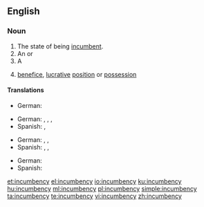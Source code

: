 ==English==

===Noun===
{{en-noun|incumbencies}}

# The state of being [[incumbent]].
# An {{l|en|obligation}} or {{l|en|duty}}
# A {{l|en|tenure}}
# {{lb|en|figurative}} [[benefice]], [[lucrative]] [[position]] or [[possession]]

====Translations====
{{trans-top|state of being incumbent}}
{{trans-mid}}
* German: {{t+|de|Amt|n}}
{{trans-bottom}}

{{trans-top|obligation or duty}}
{{trans-mid}}
* German: {{t+|de|Pflicht|f}}, {{t+|de|Aufgabe|f}}, {{t+|de|Verpflichtung|f}}, {{t+|de|Obliegenheit|f}}
* Spanish: {{t+|es|incumbencia |f}}, {{t+|es|responsabilidad|f}}
{{trans-bottom}}

{{trans-top|tenure}}
{{trans-mid}}
* German: {{t+|de|Amtszeit|f}}, {{t+|de|Amt|n}}, {{t+|de|Pfründe|f}} {{qualifier|religion}}
* Spanish: {{t+|es|cargo|m}}, {{t+|es|mandato|m}}, {{t+|es|beneficio|m}} {{qualifier|religion}}
{{trans-bottom}}

{{trans-top|benefice, lucrative position or possession}}
{{trans-mid}}
* German: {{t+|de|Pfründe|f}}
* Spanish: {{t+|es|beneficio|m}}
{{trans-bottom}}

[[et:incumbency]]
[[el:incumbency]]
[[io:incumbency]]
[[ku:incumbency]]
[[hu:incumbency]]
[[ml:incumbency]]
[[pl:incumbency]]
[[simple:incumbency]]
[[ta:incumbency]]
[[te:incumbency]]
[[vi:incumbency]]
[[zh:incumbency]]